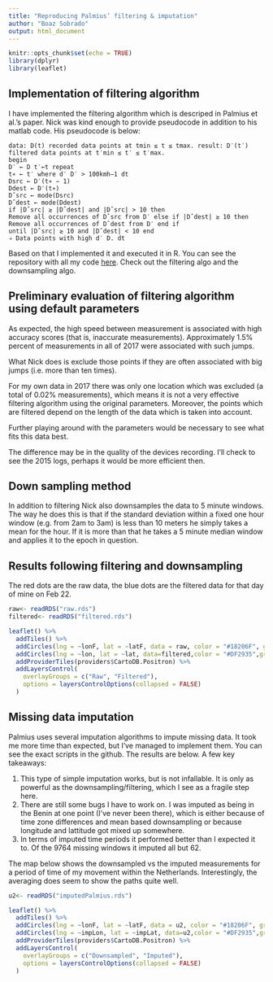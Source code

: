 ```yaml
---
title: "Reproducing Palmius’ filtering & imputation"
author: "Boaz Sobrado"
output: html_document
---
```


```r
knitr::opts_chunk$set(echo = TRUE)
library(dplyr)
library(leaflet)
```

## Implementation of filtering algorithm

I have implemented the filtering algorithm which is descriped in Palmius et al.'s paper. Nick was kind enough to provide pseudocode in addition to his matlab code. His pseudocode is below:
```
data: D(t) recorded data points at tmin ≤ t ≤ tmax. result: D′(t′) filtered data points at t′min ≤ t′ ≤ t′max.
begin
D′ ← D t′←t repeat
t∗ ← t′ where d′ D′ > 100kmh−1 dt
Dsrc ← D′(t∗ − 1)
Ddest ← D′(t∗)
Dˆsrc ← mode(Dsrc)
Dˆdest ← mode(Ddest)
if |Dˆsrc| ≥ |Dˆdest| and |Dˆsrc| > 10 then
Remove all occurrences of Dˆsrc from D′ else if |Dˆdest| ≥ 10 then
Remove all occurrences of Dˆdest from D′ end if
until |Dˆsrc| ≥ 10 and |Dˆdest| < 10 end
◃ Data points with high d′ D. dt
```
Based on that I implemented it and executed it in R. You can see the repository with all my code [here](https://github.com/sobradob/thesis/tree/master/implementingBipolar). Check out the filtering algo and the downsampling algo. 

## Preliminary evaluation of filtering algorithm using default parameters

As expected, the high speed between measurement is associated with high accuracy scores (that is, inaccurate measurements). Approximately 1.5% percent of measurements in all of 2017 were associated with such jumps.

What Nick does is exclude those points if they are often associated with big jumps (i.e. more than ten times).

For my own data in 2017 there was only one location which was excluded (a total of 0.02% measurements), which means it is not a very effective filtering algorithm using the original parameters. Moreover, the points which are filtered depend on the length of the data which is taken into account.

Further playing around with the parameters would be necessary to see what fits this data best.

The difference may be in the quality of the devices recording. I'll check to see the 2015 logs, perhaps it would be more efficient then. 

## Down sampling method

In addition to filtering Nick also downsamples the data to 5 minute windows. The way he does this is that if the standard deviation within a fixed one hour window (e.g. from 2am to 3am) is less than 10 meters he simply takes a mean for the hour. If it is more than that he takes a 5 minute median window and applies it to the epoch in question.

## Results following filtering and downsampling

The red dots are the raw data, the blue dots are the filtered data for that day of mine on Feb 22.

```r

raw<- readRDS("raw.rds")
filtered<- readRDS("filtered.rds")

leaflet() %>%
  addTiles() %>%
  addCircles(lng = ~lonF, lat = ~latF, data = raw, color = "#18206F", group = "Raw")%>%
  addCircles(lng = ~lon, lat = ~lat, data=filtered,color = "#DF2935",group = "Filtered")%>%
  addProviderTiles(providers$CartoDB.Positron) %>% 
  addLayersControl(
    overlayGroups = c("Raw", "Filtered"),
    options = layersControlOptions(collapsed = FALSE)
  )


```

## Missing data imputation

Palmius uses several imputation algorithms to impute missing data. It took me more time than expected, but I've managed to implement them. You can see the exact scripts in the github. The results are below. A few key takeaways:

1. This type of simple imputation works, but is not infallable. It is only as powerful as the downsampling/filtering, which I see as a fragile step here. 
2. There are still some bugs I have to work on. I was imputed as being in the Benin at one point (I've never been there), which is either because of time zone differences and mean based downsampling or because longitude and lattitude got mixed up somewhere.
3. In terms of imputed time periods it performed better than I expected it to. Of the 9764 missing windows it imputed all but 62. 

The map below shows the downsampled vs the imputed measurements for a period of time of my movement within the Netherlands. Interestingly, the averaging does seem to show the paths quite well. 

```r
u2<- readRDS("imputedPalmius.rds")

leaflet() %>%
  addTiles() %>%
  addCircles(lng = ~lonF, lat = ~latF, data = u2, color = "#18206F", group = "Downsampled")%>%
  addCircles(lng = ~impLon, lat = ~impLat, data=u2,color = "#DF2935",group = "Imputed")%>%
  addProviderTiles(providers$CartoDB.Positron) %>% 
  addLayersControl(
    overlayGroups = c("Downsampled", "Imputed"),
    options = layersControlOptions(collapsed = FALSE)
  )

```